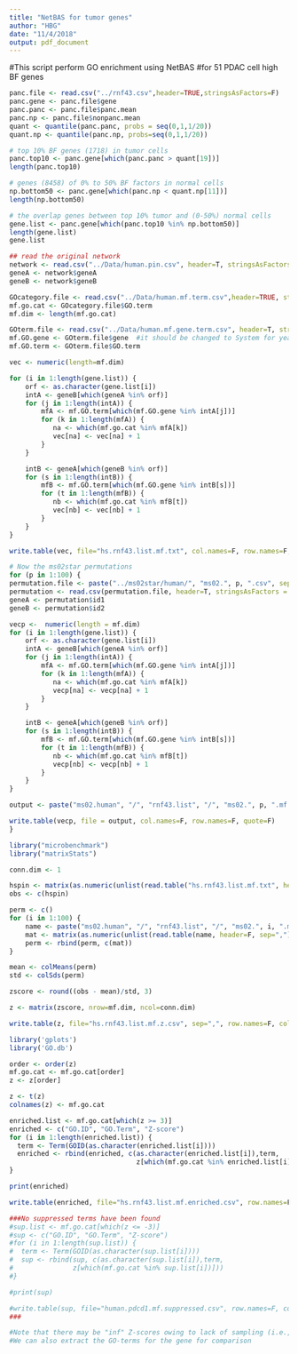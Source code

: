 ```yaml
---
title: "NetBAS for tumor genes"
author: "HBG"
date: "11/4/2018"
output: pdf_document
---
```


#This script perform GO enrichment using NetBAS
#for 51 PDAC cell high BF genes

```r
panc.file <- read.csv("../rnf43.csv",header=TRUE,stringsAsFactors=F)
panc.gene <- panc.file$gene
panc.panc <- panc.file$panc.mean
panc.np <- panc.file$nonpanc.mean
quant <- quantile(panc.panc, probs = seq(0,1,1/20))
quant.np <- quantile(panc.np, probs=seq(0,1,1/20))

# top 10% BF genes (1718) in tumor cells
panc.top10 <- panc.gene[which(panc.panc > quant[19])]
length(panc.top10)

# genes (8458) of 0% to 50% BF factors in normal cells
np.bottom50 <- panc.gene[which(panc.np < quant.np[11])]
length(np.bottom50)

# the overlap genes between top 10% tumor and (0-50%) normal cells
gene.list <- panc.gene[which(panc.top10 %in% np.bottom50)]
length(gene.list)
gene.list
```

```r
## read the original network
network <- read.csv("../Data/human.pin.csv", header=T, stringsAsFactors=F)
geneA <- network$geneA
geneB <- network$geneB

GOcategory.file <- read.csv("../Data/human.mf.term.csv",header=TRUE, stringsAsFactors=F)
mf.go.cat <- GOcategory.file$GO.term
mf.dim <- length(mf.go.cat)

GOterm.file <- read.csv("../Data/human.mf.gene.term.csv", header=T, stringsAsFactors=F)
mf.GO.gene <- GOterm.file$gene  #it should be changed to System for yeast pin
mf.GO.term <- GOterm.file$GO.term

vec <- numeric(length=mf.dim)

for (i in 1:length(gene.list)) {
    orf <- as.character(gene.list[i])
    intA <- geneB[which(geneA %in% orf)]
    for (j in 1:length(intA)) {
        mfA <- mf.GO.term[which(mf.GO.gene %in% intA[j])]
        for (k in 1:length(mfA)) {
           na <- which(mf.go.cat %in% mfA[k])
           vec[na] <- vec[na] + 1
        }
    }

    intB <- geneA[which(geneB %in% orf)]
    for (s in 1:length(intB)) {
        mfB <- mf.GO.term[which(mf.GO.gene %in% intB[s])]
        for (t in 1:length(mfB)) {
           nb <- which(mf.go.cat %in% mfB[t])
           vec[nb] <- vec[nb] + 1
        }
    }
}

write.table(vec, file="hs.rnf43.list.mf.txt", col.names=F, row.names=F, quote=F)
```

```r
# Now the ms02star permutations
for (p in 1:100) {
permutation.file <- paste("../ms02star/human/", "ms02.", p, ".csv", sep="")
permutation <- read.csv(permutation.file, header=T, stringsAsFactors = F)
geneA <- permutation$id1
geneB <- permutation$id2

vecp <-  numeric(length = mf.dim)
for (i in 1:length(gene.list)) {
    orf <- as.character(gene.list[i])
    intA <- geneB[which(geneA %in% orf)]
    for (j in 1:length(intA)) {
        mfA <- mf.GO.term[which(mf.GO.gene %in% intA[j])]
        for (k in 1:length(mfA)) {
           na <- which(mf.go.cat %in% mfA[k])
           vecp[na] <- vecp[na] + 1
        }
    }

    intB <- geneA[which(geneB %in% orf)]
    for (s in 1:length(intB)) {
        mfB <- mf.GO.term[which(mf.GO.gene %in% intB[s])]
        for (t in 1:length(mfB)) {
           nb <- which(mf.go.cat %in% mfB[t])
           vecp[nb] <- vecp[nb] + 1
        }
    }
}

output <- paste("ms02.human", "/", "rnf43.list", "/", "ms02.", p, ".mf.matrix.csv", sep="")

write.table(vecp, file = output, col.names=F, row.names=F, quote=F)
}

```

```r
library("microbenchmark")
library("matrixStats")

conn.dim <- 1

hspin <- matrix(as.numeric(unlist(read.table("hs.rnf43.list.mf.txt", header=F, sep=","))), nrow=mf.dim, ncol=conn.dim)
obs <- c(hspin)

perm <- c()
for (i in 1:100) {
    name <- paste("ms02.human", "/", "rnf43.list", "/", "ms02.", i, ".mf.matrix.csv", sep="")
    mat <- matrix(as.numeric(unlist(read.table(name, header=F, sep=","))), nrow=mf.dim, ncol=conn.dim)
    perm <- rbind(perm, c(mat))
}

mean <- colMeans(perm)
std <- colSds(perm)

zscore <- round((obs - mean)/std, 3)

z <- matrix(zscore, nrow=mf.dim, ncol=conn.dim)

write.table(z, file="hs.rnf43.list.mf.z.csv", sep=",", row.names=F, col.names=F, quote=F)
```

```r
library('gplots')
library('GO.db')

order <- order(z)
mf.go.cat <- mf.go.cat[order]
z <- z[order]

z <- t(z)
colnames(z) <- mf.go.cat

enriched.list <- mf.go.cat[which(z >= 3)]
enriched <- c("GO.ID", "GO.Term", "Z-score")
for (i in 1:length(enriched.list)) {
  term <- Term(GOID(as.character(enriched.list[i])))
  enriched <- rbind(enriched, c(as.character(enriched.list[i]),term,
                                z[which(mf.go.cat %in% enriched.list[i])]))
}

print(enriched)

write.table(enriched, file="hs.rnf43.list.mf.enriched.csv", row.names=F, col.names=F, quote=F, sep="\t")

###No suppressed terms have been found
#sup.list <- mf.go.cat[which(z <= -3)]
#sup <- c("GO.ID", "GO.Term", "Z-score")
#for (i in 1:length(sup.list)) {
#  term <- Term(GOID(as.character(sup.list[i])))
#  sup <- rbind(sup, c(as.character(sup.list[i]),term,
#               z[which(mf.go.cat %in% sup.list[i])]))
#}

#print(sup)

#write.table(sup, file="human.pdcd1.mf.suppressed.csv", row.names=F, col.names=F, quote=F, sep="\t")
###

#Note that there may be "inf" Z-scores owing to lack of sampling (i.e., zero in standard deviations)
#We can also extract the GO-terms for the gene for comparison

```

